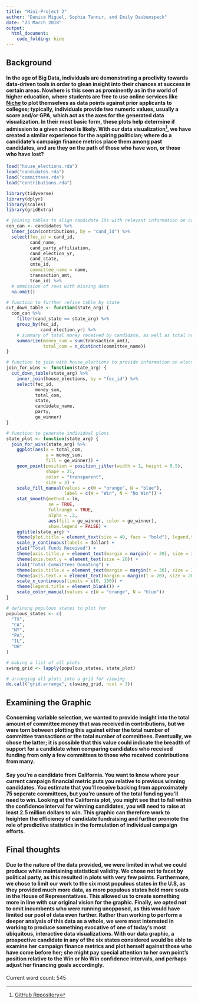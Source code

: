 ```yaml
---
title: "Mini-Project 2"
author: "Danica Miguel, Sophia Tannir, and Emily Daubenspeck"
date: "23 March 2018"
output:
  html_document:
    code_folding: hide
---
```


## Background 

#### In the age of Big Data, individuals are demonstrating a proclivity towards data-driven tools in order to glean insight into their chances at success in certain areas. Nowhere is this seen as prominently as in the world of higher education, where students are free to use online services like [Niche](https://www.niche.com/colleges/admissions-calculator/) to plot themselves as data points against prior applicants to colleges; typically, individuals provide two numeric values, usually a score and/or GPA, which act as the axes for the generated data visualization. In their most basic form, these plots help determine if admission to a given school is likely. **With our data visualization^[[GitHub Repository](https://github.com/ed4ubenspeck/sds192-mp2.git)], we have created a similar experience for the aspiring politician; where do a candidate’s campaign finance metrics place them among past candidates, and are they on the path of those who have won, or those who have lost?**



```r
load("house_elections.rda")
load("candidates.rda")
load("committees.rda")
load("contributions.rda")
```

```r
library(tidyverse)
library(dplyr)
library(scales)
library(gridExtra)
```


```r
# joining tables to align candidate IDs with relevant information on campaign contributions
con_can <- candidates %>%
  inner_join(contributions, by = "cand_id") %>%
  select(fec_id = cand_id, 
         cand_name, 
         cand_party_affiliation, 
         cand_election_yr, 
         cand_state,
         cmte_id, 
         committee_name = name,
         transaction_amt, 
         tran_id) %>%
  # ommission of rows with missing data
  na.omit()
```


```r

# function to further refine table by state
cut_down_table <- function(state_arg) {
  con_can %>%
    filter(cand_state == state_arg) %>%
    group_by(fec_id, 
             cand_election_yr) %>%
    # summary of total money received by candidate, as well as total number of committees contributing per candidate
    summarize(money_sum = sum(transaction_amt), 
              total_com = n_distinct(committee_name))
}

# function to join with house_elections to provide information on election year and result
join_for_wins <- function(state_arg) {
  cut_down_table(state_arg) %>%
    inner_join(house_elections, by = "fec_id") %>%
    select(fec_id, 
           money_sum, 
           total_com, 
           state,
           candidate_name, 
           party, 
           ge_winner)
}

# function to generate individual plots
state_plot <- function(state_arg) {
  join_for_wins(state_arg) %>%
    ggplot(aes(x = total_com, 
               y = money_sum, 
               fill = ge_winner)) +
    geom_point(position = position_jitter(width = 1, height = 0.5), 
               shape = 21, 
               color = "transparent", 
               size = 3) +
    scale_fill_manual(values = c(W = "orange", N = "blue"), 
                      label = c(W = "Win", N = "No Win")) +
    stat_smooth(method = lm, 
                se = TRUE, 
                fullrange = TRUE,
                alpha = .2,
                aes(fill = ge_winner, color = ge_winner), 
                show.legend = FALSE) +
    ggtitle(state_arg) +
    theme(plot.title = element_text(size = 40, face = "bold"), legend.text = element_text(size = 15.5)) +
    scale_y_continuous(labels = dollar) +
    ylab("Total Funds Received") +
    theme(axis.title.y = element_text(margin = margin(r = 30), size = 30)) +
    theme(axis.text.y = element_text(size = 20)) +
    xlab("Total Committees Donating") +
    theme(axis.title.x = element_text(margin = margin(t = 30), size = 30)) +
    theme(axis.text.x = element_text(margin = margin(t = 20), size = 20)) +
    scale_x_continuous(limits = c(0, 150)) +
    theme(legend.title = element_blank()) +
    scale_color_manual(values = c(W = "orange", N = "blue"))
}

# defining populous states to plot for
populous_states <- c(
  "TX",
  "CA",
  "NY",
  "PA",
  "IL",
  "OH"
)

# making a list of all plots
swing_grid <- lapply(populous_states, state_plot)

# arranging all plots into a grid for viewing
do.call("grid.arrange", c(swing_grid, ncol = 3))
```

## Examining the Graphic

#### Concerning variable selection, we wanted to provide insight into the total amount of committee money that was received in contributions, but we were torn between plotting this against either the total number of committee transactions or the total number of committees. Eventually, we chose the latter; it is possible that this value could indicate the breadth of support for a candidate when comparing candidates who received funding from only a few committees to those who received contributions from many. 

#### Say you're a candidate from California. You want to know where your current campaign financial metric puts you relative to previous winning candidates. You estimate that you'll receive backing from approximately 75 seperate committees, but you're unsure of the total funding you'll need to win. Looking at the California plot, you might see that to fall within the confidence interval for winning candidates, you will need to raise at least 2.5 million dollars to win. This graphic can therefore work to heighten the efficiency of candidate fundraising and further promote the role of predictive statistics in the formulation of individual campaign efforts. 

## Final thoughts

#### Due to the nature of the data provided, we were limited in what we could produce while maintaining statistical validity. We chose not to facet by political party, as this resulted in plots with very few points. Furthermore, we chose to limit our work to the six most populous states in the U.S, as they provided much more data, as more populous states hold more seats in the House of Representatives. This allowed us to create something more in line with our original vision for the graphic. Finally, we opted not to omit incumbents who were running unopposed, as this would have limited our pool of data even further. Rather than working to perform a deeper analysis of this data as a whole, we were most interested in working to produce something evocative of one of today’s most ubiquitous, interactive data visualizations. With our data graphic, a prospective candidate in any of the six states considered would be able to examine her campaign finance metrics and plot herself against those who have come before her; she might pay special attention to her own point’s position relative to the Win or No Win confidence intervals, and perhaps adjust her financing goals accordingly. 


Current word count: 545


